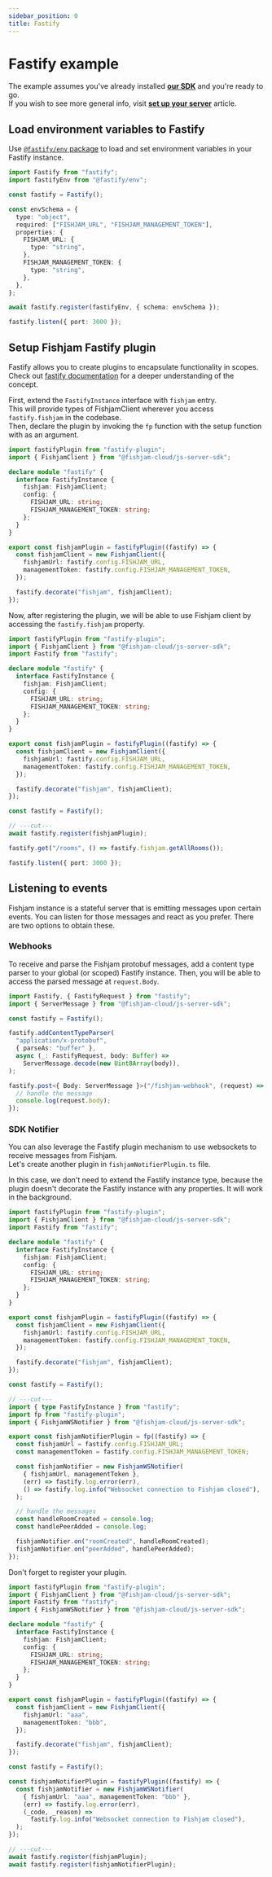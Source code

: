 ```yaml
---
sidebar_position: 0
title: Fastify
---
```



# Fastify example

The example assumes you've already installed [**our SDK**](https://www.npmjs.com/package/@fishjam-cloud/js-server-sdk) and you're ready to go.  
If you wish to see more general info, visit [**set up your server**](../../how-to/backend/server-setup) article.

## Load environment variables to Fastify

Use [`@fastify/env` package](https://github.com/fastify/fastify-env) to load and set environment variables in your Fastify instance.

```ts title='main.ts'
import Fastify from "fastify";
import fastifyEnv from "@fastify/env";

const fastify = Fastify();

const envSchema = {
  type: "object",
  required: ["FISHJAM_URL", "FISHJAM_MANAGEMENT_TOKEN"],
  properties: {
    FISHJAM_URL: {
      type: "string",
    },
    FISHJAM_MANAGEMENT_TOKEN: {
      type: "string",
    },
  },
};

await fastify.register(fastifyEnv, { schema: envSchema });

fastify.listen({ port: 3000 });
```

## Setup Fishjam Fastify plugin

Fastify allows you to create plugins to encapsulate functionality in scopes.
Check out [fastify documentation](https://fastify.dev/docs/latest/Reference/Plugins) for a deeper understanding of the concept.

First, extend the `FastifyInstance` interface with `fishjam` entry.  
This will provide types of FishjamClient wherever you access `fastify.fishjam` in the codebase.  
Then, declare the plugin by invoking the `fp` function with the setup function with as an argument.

```ts title='fishjamPlugin.ts'
import fastifyPlugin from "fastify-plugin";
import { FishjamClient } from "@fishjam-cloud/js-server-sdk";

declare module "fastify" {
  interface FastifyInstance {
    fishjam: FishjamClient;
    config: {
      FISHJAM_URL: string;
      FISHJAM_MANAGEMENT_TOKEN: string;
    };
  }
}

export const fishjamPlugin = fastifyPlugin((fastify) => {
  const fishjamClient = new FishjamClient({
    fishjamUrl: fastify.config.FISHJAM_URL,
    managementToken: fastify.config.FISHJAM_MANAGEMENT_TOKEN,
  });

  fastify.decorate("fishjam", fishjamClient);
});
```

Now, after registering the plugin, we will be able to use Fishjam client by accessing the `fastify.fishjam` property.

```ts title='main.ts'
import fastifyPlugin from "fastify-plugin";
import { FishjamClient } from "@fishjam-cloud/js-server-sdk";
import Fastify from "fastify";

declare module "fastify" {
  interface FastifyInstance {
    fishjam: FishjamClient;
    config: {
      FISHJAM_URL: string;
      FISHJAM_MANAGEMENT_TOKEN: string;
    };
  }
}

export const fishjamPlugin = fastifyPlugin((fastify) => {
  const fishjamClient = new FishjamClient({
    fishjamUrl: fastify.config.FISHJAM_URL,
    managementToken: fastify.config.FISHJAM_MANAGEMENT_TOKEN,
  });

  fastify.decorate("fishjam", fishjamClient);
});

const fastify = Fastify();

// ---cut---
await fastify.register(fishjamPlugin);

fastify.get("/rooms", () => fastify.fishjam.getAllRooms());

fastify.listen({ port: 3000 });
```

## Listening to events

Fishjam instance is a stateful server that is emitting messages upon certain events.
You can listen for those messages and react as you prefer.
There are two options to obtain these.

### Webhooks

To receive and parse the Fishjam protobuf messages, add a content type parser to your global (or scoped) Fastify instance.
Then, you will be able to access the parsed message at `request.Body`.

```ts title='main.ts'
import Fastify, { FastifyRequest } from "fastify";
import { ServerMessage } from "@fishjam-cloud/js-server-sdk";

const fastify = Fastify();

fastify.addContentTypeParser(
  "application/x-protobuf",
  { parseAs: "buffer" },
  async (_: FastifyRequest, body: Buffer) =>
    ServerMessage.decode(new Uint8Array(body)),
);

fastify.post<{ Body: ServerMessage }>("/fishjam-webhook", (request) => {
  // handle the message
  console.log(request.body);
});
```

### SDK Notifier

You can also leverage the Fastify plugin mechanism to use websockets to receive messages from Fishjam.  
Let's create another plugin in `fishjamNotifierPlugin.ts` file.

In this case, we don't need to extend the Fastify instance type, because the plugin doesn't decorate the Fastify instance with any properties. It will work in the background.

```ts title='fishjamNotifierPlugin.ts'
import fastifyPlugin from "fastify-plugin";
import { FishjamClient } from "@fishjam-cloud/js-server-sdk";
import Fastify from "fastify";

declare module "fastify" {
  interface FastifyInstance {
    fishjam: FishjamClient;
    config: {
      FISHJAM_URL: string;
      FISHJAM_MANAGEMENT_TOKEN: string;
    };
  }
}

export const fishjamPlugin = fastifyPlugin((fastify) => {
  const fishjamClient = new FishjamClient({
    fishjamUrl: fastify.config.FISHJAM_URL,
    managementToken: fastify.config.FISHJAM_MANAGEMENT_TOKEN,
  });

  fastify.decorate("fishjam", fishjamClient);
});

const fastify = Fastify();

// ---cut---
import { type FastifyInstance } from "fastify";
import fp from "fastify-plugin";
import { FishjamWSNotifier } from "@fishjam-cloud/js-server-sdk";

export const fishjamNotifierPlugin = fp((fastify) => {
  const fishjamUrl = fastify.config.FISHJAM_URL;
  const managementToken = fastify.config.FISHJAM_MANAGEMENT_TOKEN;

  const fishjamNotifier = new FishjamWSNotifier(
    { fishjamUrl, managementToken },
    (err) => fastify.log.error(err),
    () => fastify.log.info("Websocket connection to Fishjam closed"),
  );

  // handle the messages
  const handleRoomCreated = console.log;
  const handlePeerAdded = console.log;

  fishjamNotifier.on("roomCreated", handleRoomCreated);
  fishjamNotifier.on("peerAdded", handlePeerAdded);
});
```

Don't forget to register your plugin.

```ts title='main.ts'
import fastifyPlugin from "fastify-plugin";
import { FishjamClient } from "@fishjam-cloud/js-server-sdk";
import Fastify from "fastify";
import { FishjamWSNotifier } from "@fishjam-cloud/js-server-sdk";

declare module "fastify" {
  interface FastifyInstance {
    fishjam: FishjamClient;
    config: {
      FISHJAM_URL: string;
      FISHJAM_MANAGEMENT_TOKEN: string;
    };
  }
}

export const fishjamPlugin = fastifyPlugin((fastify) => {
  const fishjamClient = new FishjamClient({
    fishjamUrl: "aaa",
    managementToken: "bbb",
  });

  fastify.decorate("fishjam", fishjamClient);
});

const fastify = Fastify();

const fishjamNotifierPlugin = fastifyPlugin((fastify) => {
  const fishjamNotifier = new FishjamWSNotifier(
    { fishjamUrl: "aaa", managementToken: "bbb" },
    (err) => fastify.log.error(err),
    (_code, _reason) =>
      fastify.log.info("Websocket connection to Fishjam closed"),
  );
});

// ---cut---
await fastify.register(fishjamPlugin);
await fastify.register(fishjamNotifierPlugin);
```

